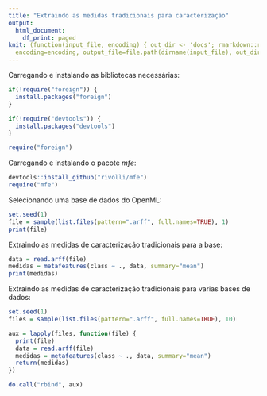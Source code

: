 ```yaml
---
title: "Extraindo as medidas tradicionais para caracterização"
output:
  html_document:
    df_print: paged
knit: (function(input_file, encoding) { out_dir <- 'docs'; rmarkdown::render(input_file,
  encoding=encoding, output_file=file.path(dirname(input_file), out_dir, 'tradicionais.html'))})
---
```


Carregando e instalando as bibliotecas necessárias:
  
```r
if(!require("foreign")) {
  install.packages("foreign")
}

if(!require("devtools")) {
  install.packages("devtools")
}

require("foreign")
```

Carregando e instalando o pacote *mfe*:

```r
devtools::install_github("rivolli/mfe")
require("mfe")
```

Selecionando uma base de dados do OpenML:

```r
set.seed(1)
file = sample(list.files(pattern=".arff", full.names=TRUE), 1)
print(file)
```
Extraindo as medidas de caracterização tradicionais para a base:

```r
data = read.arff(file)
medidas = metafeatures(class ~ ., data, summary="mean")
print(medidas)
```
Extraindo as medidas de caracterização tradicionais para varias bases de dados:

```r
set.seed(1)
files = sample(list.files(pattern=".arff", full.names=TRUE), 10)

aux = lapply(files, function(file) {
  print(file)
  data = read.arff(file)
  medidas = metafeatures(class ~ ., data, summary="mean")
  return(medidas)
})

do.call("rbind", aux)
```
